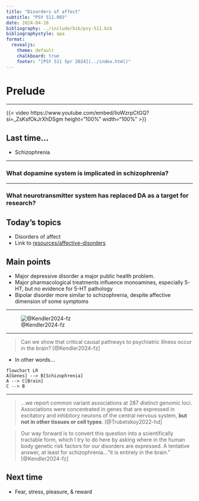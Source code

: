 ```yaml
---
title: "Disorders of affect"
subtitle: "PSY 511.003"
date: 2024-04-18
bibliography: ../include/bib/psy-511.bib
bibliographystyle: apa
format: 
  revealjs:
    theme: default
    chalkboard: true
    footer: "[PSY 511 Spr 2024](../index.html)"
---
```


# Prelude

---

{{< video https://www.youtube.com/embed/lioWzrpCtGQ?si=_ZsKsfOkJrXhDSgm height="100%" width="100%" >}}

## Last time...

- Schizophrenia

---

### What dopamine system is implicated in schizophrenia?

---

### What neurotransmitter system has replaced DA as a target for research?

## Today's topics

- Disorders of affect
- Link to [resources/affective-disorders](../resources/affective-disorders.qmd)

## Main points

- Major depressive disorder a major public health problem.
- Major pharmacological treatments influence monoamines, especially 5-HT, but no evidence for 5-HT pathology
- Bipolar disorder more similar to schizophrenia, despite affective dimension of some symptoms

---

![@Kendler2024-fz](../include/img/kendler-psychiatric-brain-disorder.png)

---

>Can we show that critical causal pathways to psychiatric illness occur in the brain? [@Kendler2024-fz]

- In other words...

```mermaid
flowchart LR
A[Genes] --> B[Schizophrenia]
A --> C[Brain]
C --> B
```

---

>...we report common variant associations at 287 distinct genomic loci. Associations were concentrated in genes that are expressed in excitatory and inhibitory neurons of the central nervous system, **but not in other tissues or cell types**. [@Trubetskoy2022-hd]

>Our way forward is to convert this question into a scientifically tractable form, which I try to do here by asking where in the human body genetic risk factors for our disorders are expressed. A tentative answer, at least for schizophrenia...“it is entirely in the brain.” [@Kendler2024-fz]

## Next time

- Fear, stress, pleasure, & reward
